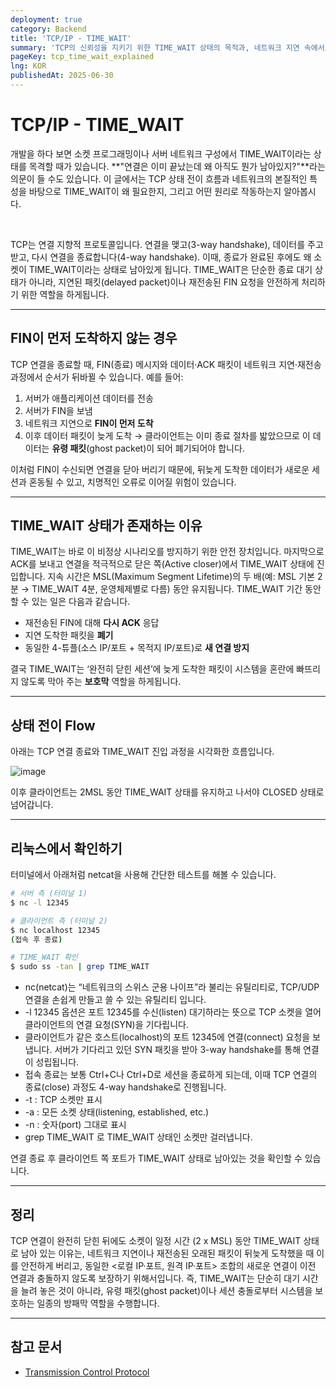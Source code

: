 ```yaml
---
deployment: true
category: Backend
title: 'TCP/IP - TIME_WAIT'
summary: 'TCP의 신뢰성을 지키기 위한 TIME_WAIT 상태의 목적과, 네트워크 지연 속에서도 안정적인 연결 종료를 보장하는 TCP 상태 전이 원리에 대해 알아봅니다.'
pageKey: tcp_time_wait_explained
lng: KOR
publishedAt: 2025-06-30
---
```


# TCP/IP - TIME_WAIT

개발을 하다 보면 소켓 프로그래밍이나 서버 네트워크 구성에서 <codeline>TIME_WAIT</codeline>이라는 상태를 목격할 때가 있습니다. **"연결은 이미 끝났는데 왜 아직도 뭔가 남아있지?"**라는 의문이 들 수도 있습니다. 이 글에서는 TCP 상태 전이 흐름과 네트워크의 본질적인 특성을 바탕으로 <codeline>TIME_WAIT</codeline>이 왜 필요한지, 그리고 어떤 원리로 작동하는지 알아봅시다.

<br />

TCP는 연결 지향적 프로토콜입니다. 연결을 맺고(3-way handshake), 데이터를 주고받고, 다시 연결을 종료합니다(4-way handshake). 이때, 종료가 완료된 후에도 왜 소켓이 <codeline>TIME_WAIT</codeline>이라는 상태로 남아있게 됩니다. <codeline>TIME_WAIT</codeline>은 단순한 종료 대기 상태가 아니라, 지연된
패킷(delayed packet)이나 재전송된 FIN 요청을 안전하게 처리하기 위한 역할을 하게됩니다.

---

## FIN이 먼저 도착하지 않는 경우

TCP 연결을 종료할 때, FIN(종료) 메시지와 데이터·ACK 패킷이 네트워크 지연·재전송 과정에서 순서가 뒤바뀔 수 있습니다. 예를 들어:

1. 서버가 애플리케이션 데이터를 전송
2. 서버가 FIN을 보냄
3. 네트워크 지연으로 **FIN이 먼저 도착**
4. 이후 데이터 패킷이 늦게 도착 → 클라이언트는 이미 종료 절차를 밟았으므로 이 데이터는 **유령 패킷**(ghost packet)이 되어 폐기되어야 합니다.

이처럼 FIN이 수신되면 연결을 닫아 버리기 때문에, 뒤늦게 도착한 데이터가 새로운 세션과 혼동될 수 있고, 치명적인 오류로 이어질 위험이 있습니다.

---

## TIME_WAIT 상태가 존재하는 이유

TIME_WAIT는 바로 이 비정상 시나리오를 방지하기 위한 안전 장치입니다. 마지막으로 ACK를 보내고 연결을 적극적으로 닫은 쪽(Active closer)에서 TIME_WAIT 상태에 진입합니다. 지속 시간은 MSL(Maximum Segment Lifetime)의 두 배(예: MSL 기본 2분 → TIME_WAIT 4분, 운영체제별로 다름) 동안 유지됩니다. TIME_WAIT 기간 동안 할 수 있는 일은 다음과 같습니다.

- 재전송된 FIN에 대해 **다시 ACK** 응답
- 지연 도착한 패킷을 **폐기**
- 동일한 4-튜플(소스 IP/포트 + 목적지 IP/포트)로 **새 연결 방지**

결국 TIME_WAIT는 ‘완전히 닫힌 세션’에 늦게 도착한 패킷이 시스템을 혼란에 빠뜨리지 않도록 막아 주는 **보호막** 역할을 하게됩니다.

---

## 상태 전이 Flow

아래는 TCP 연결 종료와 TIME_WAIT 진입 과정을 시각화한 흐름입니다.

![image](https://resource.han-py.com/blog/infra/tcp-time-wait.png)

이후 클라이언트는 2MSL 동안 <codeline>TIME_WAIT</codeline> 상태를 유지하고 나서야 <codeline>CLOSED</codeline> 상태로 넘어갑니다.

---

## 리눅스에서 확인하기

터미널에서 아래처럼 <codeline>netcat</codeline>을 사용해 간단한 테스트를 해볼 수 있습니다.

```bash
# 서버 측 (터미널 1)
$ nc -l 12345

# 클라이언트 측 (터미널 2)
$ nc localhost 12345
(접속 후 종료)

# TIME_WAIT 확인
$ sudo ss -tan | grep TIME_WAIT
```

- nc(netcat)는 “네트워크의 스위스 군용 나이프”라 불리는 유틸리티로, TCP/UDP 연결을 손쉽게 만들고 쓸 수 있는 유틸리티 입니다.
- -l 12345 옵션은 포트 12345를 수신(listen) 대기하라는 뜻으로 TCP 소켓을 열어 클라이언트의 연결 요청(SYN)을 기다립니다.
- 클라이언트가 같은 호스트(localhost)의 포트 12345에 연결(connect) 요청을 보냅니다. 서버가 기다리고 있던 SYN 패킷을 받아 3-way handshake를 통해 연결이 성립됩니다.
- 접속 종료는 보통 Ctrl+C나 Ctrl+D로 세션을 종료하게 되는데, 이때 TCP 연결의 종료(close) 과정도 4-way handshake로 진행됩니다.
- -t : TCP 소켓만 표시
- -a : 모든 소켓 상태(listening, established, etc.)
- -n : 숫자(port) 그대로 표시
- grep TIME_WAIT 로 TIME_WAIT 상태인 소켓만 걸러냅니다.

연결 종료 후 클라이언트 쪽 포트가 <codeline>TIME_WAIT</codeline> 상태로 남아있는 것을 확인할 수 있습니다.

---

## 정리

TCP 연결이 완전히 닫힌 뒤에도 소켓이 일정 시간 (2 x MSL) 동안 TIME_WAIT 상태로 남아 있는 이유는, 네트워크 지연이나 재전송된 오래된 패킷이 뒤늦게 도착했을 때 이를 안전하게 버리고, 동일한 <로컬 IP·포트, 원격 IP·포트> 조합의 새로운 연결이 이전 연결과 충돌하지 않도록 보장하기 위해서입니다. 즉, TIME_WAIT는 단순히 대기 시간을 늘려 놓은 것이 아니라, 유령 패킷(ghost packet)이나 세션 충돌로부터 시스템을 보호하는 일종의 방패막 역할을 수행합니다.

---

## 참고 문서

- [Transmission Control Protocol](https://datatracker.ietf.org/doc/html/rfc793)
